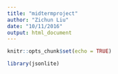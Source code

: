 ```yaml
---
title: "midtermproject"
author: "Zichun Liu"
date: "10/11/2016"
output: html_document
---
```


```r
knitr::opts_chunk$set(echo = TRUE)
```


```r
library(jsonlite)

```


